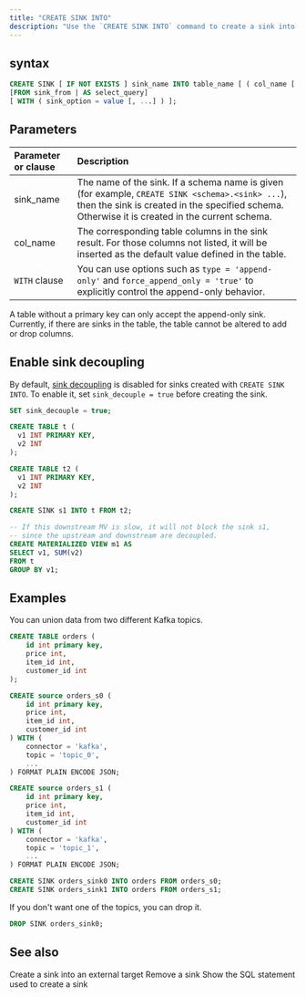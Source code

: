 ```yaml
---
title: "CREATE SINK INTO"
description: "Use the `CREATE SINK INTO` command to create a sink into RisingWave's table."
---
```


## syntax

```sql
CREATE SINK [ IF NOT EXISTS ] sink_name INTO table_name [ ( col_name [ , ... ] ) ]
[FROM sink_from | AS select_query]
[ WITH ( sink_option = value [, ...] ) ];
```

## Parameters

| Parameter or clause | Description                                                                                                                                                                                      |
| :------------------ | :----------------------------------------------------------------------------------------------------------------------------------------------------------------------------------------------- |
| sink\_name          | The name of the sink. If a schema name is given (for example, `CREATE SINK <schema>.<sink> ...`), then the sink is created in the specified schema. Otherwise it is created in the current schema. |
| col\_name           | The corresponding table columns in the sink result. For those columns not listed, it will be inserted as the default value defined in the table.                                                 |
| `WITH` clause           | You can use options such as `type = 'append-only'` and `force_append_only = 'true'` to explicitly control the append-only behavior.                                                 |

<Note>
A table without a primary key can only accept the append-only sink.
</Note>

<Note>
Currently, if there are sinks in the table, the table cannot be altered to add or drop columns.
</Note>

## Enable sink decoupling

By default, [sink decoupling](/delivery/overview#sink-decoupling) is disabled for sinks created with `CREATE SINK INTO`. To enable it, set `sink_decouple = true` before creating the sink.

```sql
SET sink_decouple = true;

CREATE TABLE t (
  v1 INT PRIMARY KEY,
  v2 INT
);

CREATE TABLE t2 (
  v1 INT PRIMARY KEY,
  v2 INT
);

CREATE SINK s1 INTO t FROM t2;

-- If this downstream MV is slow, it will not block the sink s1,
-- since the upstream and downstream are decoupled.
CREATE MATERIALIZED VIEW m1 AS
SELECT v1, SUM(v2)
FROM t
GROUP BY v1;
```

## Examples

You can union data from two different Kafka topics.

```sql
CREATE TABLE orders (
    id int primary key,
    price int,
    item_id int,
    customer_id int
);

CREATE source orders_s0 (
    id int primary key,
    price int,
    item_id int,
    customer_id int
) WITH (
    connector = 'kafka',
    topic = 'topic_0',
    ...
) FORMAT PLAIN ENCODE JSON;

CREATE source orders_s1 (
    id int primary key,
    price int,
    item_id int,
    customer_id int
) WITH (
    connector = 'kafka',
    topic = 'topic_1',
    ...
) FORMAT PLAIN ENCODE JSON;

CREATE SINK orders_sink0 INTO orders FROM orders_s0;
CREATE SINK orders_sink1 INTO orders FROM orders_s1;
```

If you don't want one of the topics, you can drop it.

```sql
DROP SINK orders_sink0;
```

## See also

<CardGroup>
  <Card
    title="CREATE SINK"
    icon="plus"
    icontype="solid"
    href="/sql/commands/sql-create-sink"
  >
    Create a sink into an external target
  </Card>
  <Card
    title="DROP SINK"
    icon="trash"
    icontype="solid"
    href="/sql/commands/sql-drop-sink"
  >
    Remove a sink
  </Card>
  <Card
    title="SHOW CREATE SINK"
    icon="eye"
    icontype="solid"
    href="/sql/commands/sql-show-create-sink"
  >
    Show the SQL statement used to create a sink
  </Card>
</CardGroup>
